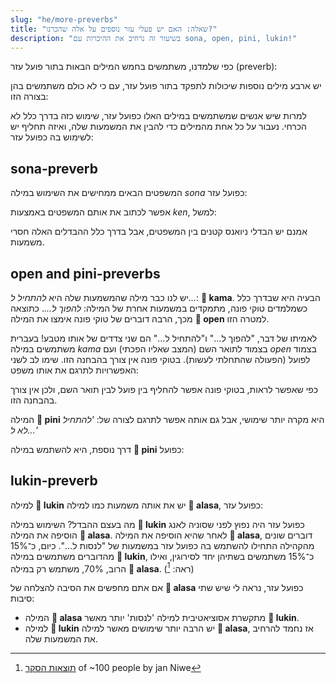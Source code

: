 ```yaml
---
slug: "he/more-preverbs"
title: "שאלה: האם יש פעלי עזר נוספים על אלה שהכרנו?"
description: "בשיעור זה נרחיב את ההיכרות עם sona, open, pini, lukin!"
---
```



כפי שלמדנו, משתמשים בחמש המילים הבאות בתור פועל עזר (preverb):

<List>
  <Word sl="wile" m="לרצות ל..." />
  <Word sl="ken" m="להיות מסוגל ל..." />
  <Word sl="kama" m="להתחיל... להפוך ל..." />
  <Word sl="awen" m="להמשיך ל ..., עדין לעשות ..." />
  <Word sl="alasa" m="לנסות ל..." />
</List>

יש ארבע מילים נוספות שיכולות לתפקד בתור פועל עזר, עם כי לא כולם משתמשים בהן בצורה הזו:

<List>
  <Word sl="sona" m="לדעת ל..." />
  <Word sl="open" m="להתחיל ל..." />
  <Word sl="pini" m="לסיים ל..." />
  <Word sl="lukin" m="לנסות ל..." />
</List>

למרות שיש אנשים שמשתמשים במילים האלו כפועל עזר, שימוש כזה בדרך כלל לא הכרחי. 
נעבור על כל אחת מהמילים כדי להבין את המשמעות שלה, ואיזה תחליף יש לשימוש בה כפועל עזר: 

## sona-preverb

 המשפטים הבאים ממחישים את השימוש במילה *sona* כפועל עזר:
<List>
  <Sentence sl="mi sona toki pona." m="אני יודע לדבר היטב." />
  <Sentence sl="mi sona sitelen e waso." m="אני יודע לצייר ציפור." />
</List>

אפשר לכתוב את אותם המשפטים באמצעות *ken*, למשל:

<List>
  <Sentence sl="mi ken toki pona." m="אני יכול לדבר היטב." />
  <Sentence sl="mi ken sitelen e waso." m="אני יכול לצייר ציפור." />
</List>

אמנם יש הבדלי ניואנס קטנים בין המשפטים, אבל בדרך כלל ההבדלים האלה חסרי משמעות. 

## open and pini-preverbs

<List>
  <Sentence sl="mi open pali." m="אני מתחיל לעבוד." />
  <Sentence sl="mi pini pali." m="אני מסיים לעבוד." />
</List>

יש לנו כבר מילה שהמשמעות שלה היא *להתחיל ל...*: **󱤖 kama**. הבעיה היא שבדרך כלל כשמלמדים טוקי פונה, מתמקדים במשמעות אחרת של המילה: *להפוך ל...*. כתוצאה מכך, הרבה דוברים של טוקי פונה אימצו את המילה  **󱥇 open** למטרה הזו.

לאמיתו של דבר, "להפוך ל..." ו"להתחיל ל..." הם שני צדדים של אותו מטבע! בעברית משתמשים במילה *kama*  בצמוד לתואר השם (המצב שאליו הפכתי) ועם *open* בצמוד לפועל (הפעולה שהתחלתי לעשות). בטוקי פונה אין צורך בהבחנה הזו. שימו לב לשני האפשרויות לתרגם את אותו משפט:

<List>
  <Sentence sl="mi kama sona." m="התחלתי להבין." />
  <Sentence sl="mi kama sona." m="הפכתי למבין." />
</List>

כפי שאפשר לראות, בטוקי פונה אפשר להחליף בין פועל לבין תואר השם, ולכן אין צורך בהבחנה הזו.

המילה **󱥐 pini** היא מקרה יותר שימושי, אבל גם אותה אפשר לתרגם לצורה של: *'להתחיל *לא* ל...'*

<List>
  <Sentence sl="mi kama pali ala." m="אני מתחיל לא לעבוד, או במילים אחרות: סיימתי לעבוד." />
</List>

דרך נוספת, היא להשתמש במילה **󱥐 pini** כפועל:

<List>
  <Sentence sl="mi pini e pali mi." m="סיימתי את העבודה." />
</List>

## lukin-preverb

למילה **󱤮 lukin** יש את אותה משמעות כמו למילה **󱤃 alasa**, כפועל עזר: 

<List>
  <Sentence sl="mi alasa sona e nimi." m="אני מנסה ללמוד את המילים." />
  <Sentence sl="mi lukin sona e nimi." m="אני מנסה ללמוד את המילים." />
</List>

מה בעצם ההבדל? השימוש במילה **󱤮 lukin** כפועל עזר היה נפוץ לפני שסוניה לאנג הוסיפה את המילה  **󱤃 alasa**. לאחר שהיא הוסיפה את המילה **󱤃 alasa**, דוברים שונים מהקהילה התחילו להשתמש בה כפועל עזר במשמעות של "לנסות ל...". כיום, כ־15% מהדוברים משתמשים במילה **󱤮 lukin**, כ־15% משתמשים בשתיהן יחד לסירוגין, ואילו הרוב, 70%, משתמש רק במילה **󱤃 alasa**. (ראה: [^1])

אם אתם מחפשים את הסיבה להצלחה של  **󱤃 alasa** כפועל עזר, נראה לי שיש שתי סיבות:
* המילה **󱤃 alasa** מתקשרת אסוציאטיבית למילה 'לנסות' יותר מאשר **󱤮 lukin**.
* למילה **󱤮 lukin** יש הרבה יותר שימושים מאשר למילה **󱤃 alasa**, אז נחמד להרחיב את המשמעות שלה.

[^1]: [תוצאות הסקר](https://docs.google.com/presentation/d/1idLyNUfqgb8MeG2_L30xcjsH0q4-jhW8jM86xhey-nU/edit?slide=id.g34d9b46ccb6_0_139#slide=id.g34d9b46ccb6_0_139) of ~100 people by jan Niwe

